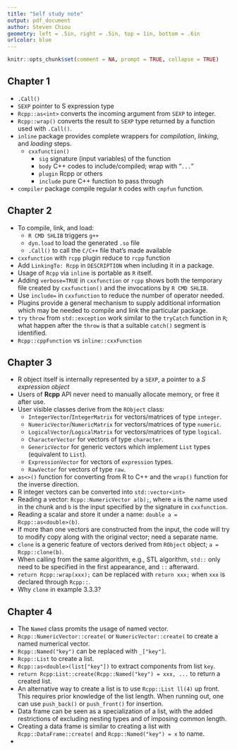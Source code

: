 ```yaml
---
title: "Self study note"
output: pdf_document
author: Steven Chiou
geometry: left = .5in, right = .5in, top = 1in, bottom = .6in
urlcolor: blue
---
```


```R
knitr::opts_chunk$set(comment = NA, prompt = TRUE, collapse = TRUE)
```

## Chapter 1
  - `.Call()` 
  - `SEXP` pointer to S expression type
  - `Rcpp::as<int>` converts the incoming argument from `SEXP` to integer.
  - `Rcpp::wrap()` converts the result to `SEXP` type returned by a function used with `.Call()`.
  - `inline` package provides complete wrappers for *compilation*, *linking*, and *loading* steps. 
    - `cxxfunction()` 
      - `sig` signature (input variables) of the function
      - `body` C++ codes to include/compiled; wrap with "`...`"
      - `plugin` Rcpp or others
      - `include` pure C++ function to pass through
  - `compiler` package compile regular `R` codes with `cmpfun` function.
      
## Chapter 2
  - To compile, link, and load:
    - `R CMD SHLIB` triggers `g++`
    - `dyn.load` to load the generated `.so` file
    - `.Call()` to call the `C/C++` file that's made available
  - `cxxfunction` with `rcpp` plugin reduce to `rcpp` function
  - Add `LinkingTo: Rcpp` in `DESCRIPTION` when including it in a package. 
  - Usage of `Rcpp` via `inline` is portable as `R` itself.
  - Adding `verbose=TRUE` in `cxxfunction` or `rcpp` shows both the temporary file created by `cxxfunction()` and the invocations by `R CMD SHLIB`. 
  - Use `include=` in `cxxfunction` to reduce the number of operator needed.
  - Plugins provide a general mechanism to supply additional information which may be needed to compile and link the particular package.
  - `try` `throw` from `std::exception` work similar to the `tryCatch` function in `R`; what happen after the `throw` is that a suitable `catch()` segment is identified.
  - `Rcpp::cppFunction` vs  `inline::cxxFunction`

## Chapter 3
  - R object itself is internally represented by a `SEXP`, a pointer to a *S expression object*
  - Users of **Rcpp** API never need to manually allocate memory, or free it after use. 
  - User visible classes derive from the `RObject` class: 
    - `IntegerVector`/`IntegerMatrix` for vectors/matrices of type `integer`.
    - `NumericVector`/`NumericMatrix` for vectors/matrices of type `numeric`.
    - `LogicalVector`/`LogicalMatrix` for vectors/matrices of type `logical`.
    - `CharacterVector` for vectors of type `character`.
    - `GenericVector` for generic vectors which implement `List` types (equivalent to `List`).
    - `ExpressionVector` for vectors of `expression` types.
    - `RawVector` for vectors of type `raw`.
  - `as<>()` function for converting from R to C++ and the `wrap()` function for the inverse direction. 
  - R integer vectors can be converted into `std::vector<int>`
  - Reading a vector: `Rcpp::NumericVector a(b);`, where `a` is the name used in the chunk and `b` is the input specified by the signature in `cxxfunction`.
  - Reading a scalar and store it under a name: `double a = Rcpp::as<double>(b)`.
  - If more than one vectors are constructed from the input, the code will try to modify copy along with the original vector; need a separate name.
  - `clone` is a generic feature of vectors derived from `RObject` object; `a = Rcpp::clone(b)`.
  - When calling from the same algorithm, e.g., STL algorithm, `std::` only need to be specified in the first appearance, and `::` afterward.
  - `return Rcpp::wrap(xxx);` can be replaced with `return xxx;` when `xxx` is declared through `Rcpp::`.
  - Why `clone` in example 3.3.3?
  
## Chapter 4
  - The `Named` class promits the usage of named vector.
  - `Rcpp::NumericVector::create(` or `NumericVector::create(` to create a named numerical vector.
  - `Rcpp::Named("key")` can be replaced with `_["key"]`.
  - `Rcpp::List` to create a list. 
  - `Rcpp::as<double>(list["key"])` to extract components from list `key`.
  - `return Rcpp:List::create(Rcpp::Named("key") = xxx, ...` to return a created list.
  - An alternative way to create a list is to use `Rcpp::List ll(4)` up front. This requires prior knowledge of the list length. When running out, one can use `push_back()` or `push_front()` for insertion. 
  - Data frame can be seen as a specialization of a list, with the added restrictions of excluding nesting types and of imposing common length. 
  - Creating a data frame is similar to creating a list with `Rcpp::DataFrame::create(` and `Rcpp::Named("key") = x` to name. 
  -